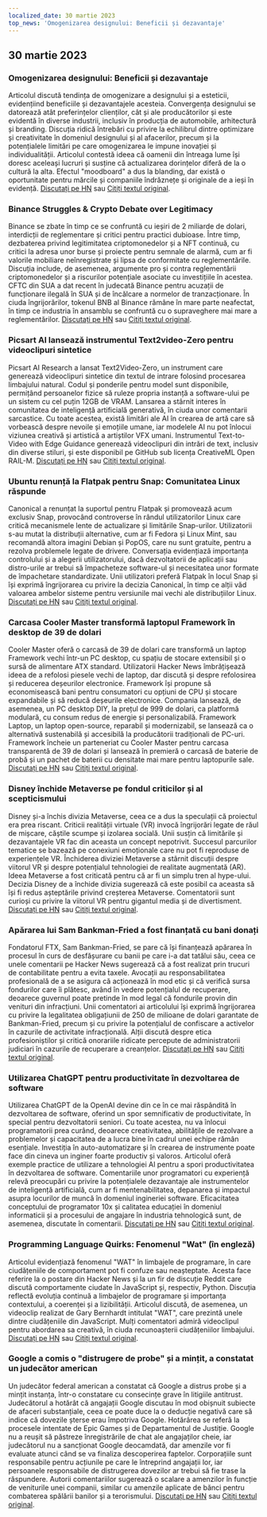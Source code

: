 ```yaml
---
localized_date: 30 martie 2023
top_news: 'Omogenizarea designului: Beneficii și dezavantaje'
---
```










<CallToAction />

<Steps>

## 30 martie 2023

### Omogenizarea designului: Beneficii și dezavantaje

Articolul discută tendința de omogenizare a designului și a esteticii, evidențiind beneficiile și dezavantajele acesteia. Convergența designului se datorează atât preferințelor clienților, cât și ale producătorilor și este evidentă în diverse industrii, inclusiv în producția de automobile, arhitectură și branding. Discuția ridică întrebări cu privire la echilibrul dintre optimizare și creativitate în domeniul designului și al afacerilor, precum și la potențialele limitări pe care omogenizarea le impune inovației și individualității. Articolul contestă ideea că oamenii din întreaga lume își doresc aceleași lucruri și susține că actualizarea dorințelor diferă de la o cultură la alta. Efectul "moodboard" a dus la blanding, dar există o oportunitate pentru mărcile și companiile îndrăznețe și originale de a ieși în evidență.
[Discutați pe HN](http://news.ycombinator.com/item?id=35355703) sau [Citiți textul original](https://www.alexmurrell.co.uk/articles/the-age-of-average).

### Binance Struggles & Crypto Debate over Legitimacy

Binance se zbate în timp ce se confruntă cu ieșiri de 2 miliarde de dolari, interdicții de reglementare și critici pentru practici dubioase. Între timp, dezbaterea privind legitimitatea criptomonedelor și a NFT continuă, cu critici la adresa unor burse și proiecte pentru semnale de alarmă, cum ar fi valorile mobiliare neînregistrate și lipsa de conformitate cu reglementările. Discuția include, de asemenea, argumente pro și contra reglementării criptomonedelor și a riscurilor potențiale asociate cu investițiile în acestea. CFTC din SUA a dat recent în judecată Binance pentru acuzații de funcționare ilegală în SUA și de încălcare a normelor de tranzacționare. În ciuda îngrijorărilor, tokenul BNB al Binance rămâne în mare parte neafectat, în timp ce industria în ansamblu se confruntă cu o supraveghere mai mare a reglementărilor.
[Discutați pe HN](http://news.ycombinator.com/item?id=35351805) sau [Citiți textul original](https://www.wsj.com/articles/binance-sees-2-billion-in-outflows-as-troubles-compound-9a136e21).

### Picsart AI lansează instrumentul Text2video-Zero pentru videoclipuri sintetice

Picsart AI Research a lansat Text2Video-Zero, un instrument care generează videoclipuri sintetice din textul de intrare folosind procesarea limbajului natural. Codul și ponderile pentru model sunt disponibile, permițând persoanelor fizice să ruleze propria instanță a software-ului pe un sistem cu cel puțin 12GB de VRAM. Lansarea a stârnit interes în comunitatea de inteligență artificială generativă, în ciuda unor comentarii sarcastice. Cu toate acestea, există limitări ale AI în crearea de artă care să vorbească despre nevoile și emoțiile umane, iar modelele AI nu pot înlocui viziunea creativă și artistică a artiștilor VFX umani. Instrumentul Text-to-Video with Edge Guidance generează videoclipuri din intrări de text, inclusiv din diverse stiluri, și este disponibil pe GitHub sub licența CreativeML Open RAIL-M.
[Discutați pe HN](http://news.ycombinator.com/item?id=35352452) sau [Citiți textul original](https://github.com/Picsart-AI-Research/Text2Video-Zero).

### Ubuntu renunță la Flatpak pentru Snap: Comunitatea Linux răspunde

Canonical a renunțat la suportul pentru Flatpak și promovează acum exclusiv Snap, provocând controverse în rândul utilizatorilor Linux care critică mecanismele lente de actualizare și limitările Snap-urilor. Utilizatorii s-au mutat la distribuții alternative, cum ar fi Fedora și Linux Mint, sau recomandă altora imagini Debian și PopOS, care nu sunt gratuite, pentru a rezolva problemele legate de drivere. Conversația evidențiază importanța controlului și a alegerii utilizatorului, dacă dezvoltatorii de aplicații sau distro-urile ar trebui să împacheteze software-ul și necesitatea unor formate de împachetare standardizate. Unii utilizatori preferă Flatpak în locul Snap și își exprimă îngrijorarea cu privire la decizia Canonical, în timp ce alții văd valoarea ambelor sisteme pentru versiunile mai vechi ale distribuțiilor Linux.
[Discutați pe HN](http://news.ycombinator.com/item?id=35354729) sau [Citiți textul original](https://lwn.net/SubscriberLink/927262/6adb2350e2b0d2ce/).

### Carcasa Cooler Master transformă laptopul Framework în desktop de 39 de dolari

Cooler Master oferă o carcasă de 39 de dolari care transformă un laptop Framework vechi într-un PC desktop, cu spațiu de stocare extensibil și o sursă de alimentare ATX standard. Utilizatorii Hacker News îmbrățișează ideea de a refolosi piesele vechi de laptop, dar discută și despre refolosirea și reducerea deșeurilor electronice. Framework își propune să economisească bani pentru consumatori cu opțiuni de CPU și stocare expandabile și să reducă deșeurile electronice. Compania lansează, de asemenea, un PC desktop DIY, la prețul de 999 de dolari, ca platformă modulară, cu consum redus de energie și personalizabilă. Framework Laptop, un laptop open-source, reparabil și modernizabil, se lansează ca o alternativă sustenabilă și accesibilă la producătorii tradiționali de PC-uri. Framework încheie un parteneriat cu Cooler Master pentru carcasa transparentă de 39 de dolari și lansează în premieră o carcasă de baterie de probă și un pachet de baterii cu densitate mai mare pentru laptopurile sale.
[Discutați pe HN](http://news.ycombinator.com/item?id=35350288) sau [Citiți textul original](https://www.theverge.com/2023/3/23/23652939/framework-cooler-master-sff-pc-case).

### Disney închide Metaverse pe fondul criticilor și al scepticismului

Disney și-a închis divizia Metaverse, ceea ce a dus la speculații că proiectul era prea riscant. Criticii realității virtuale (VR) invocă îngrijorări legate de răul de mișcare, căștile scumpe și izolarea socială. Unii susțin că limitările și dezavantajele VR fac din aceasta un concept nepotrivit. Succesul parcurilor tematice se bazează pe conexiuni emoționale care nu pot fi reproduse de experiențele VR. Închiderea diviziei Metaverse a stârnit discuții despre viitorul VR și despre potențialul tehnologiei de realitate augmentată (AR). Ideea Metaverse a fost criticată pentru că ar fi un simplu tren al hype-ului. Decizia Disney de a închide divizia sugerează că este posibil ca aceasta să își fi redus așteptările privind creșterea Metaverse. Comentatorii sunt curioși cu privire la viitorul VR pentru gigantul media și de divertisment.
[Discutați pe HN](http://news.ycombinator.com/item?id=35350952) sau [Citiți textul original](https://www.wsj.com/articles/disney-eliminates-its-metaverse-division-as-part-of-companys-layoffs-plan-94b03650).

### Apărarea lui Sam Bankman-Fried a fost finanțată cu bani donați

Fondatorul FTX, Sam Bankman-Fried, se pare că își finanțează apărarea în procesul în curs de desfășurare cu banii pe care i-a dat tatălui său, ceea ce unele comentarii pe Hacker News sugerează că a fost realizat prin trucuri de contabilitate pentru a evita taxele. Avocații au responsabilitatea profesională de a se asigura că acționează în mod etic și că verifică sursa fondurilor care îi plătesc, având în vedere potențialul de recuperare, deoarece guvernul poate pretinde în mod legal că fondurile provin din venituri din infracțiuni. Unii comentatori ai articolului își exprimă îngrijorarea cu privire la legalitatea obligațiunii de 250 de milioane de dolari garantate de Bankman-Fried, precum și cu privire la potențialul de confiscare a activelor în cazurile de activitate infracțională. Alții discută despre etica profesioniștilor și critică onorariile ridicate percepute de administratorii judiciari în cazurile de recuperare a creanțelor.
[Discutați pe HN](http://news.ycombinator.com/item?id=35358698) sau [Citiți textul original](https://www.forbes.com/sites/sarahemerson/2023/03/29/sam-bankman-fried-legal-fees-funded-by-alameda-money-gifted-to-father-joe-bankman/).

### Utilizarea ChatGPT pentru productivitate în dezvoltarea de software

Utilizarea ChatGPT de la OpenAI devine din ce în ce mai răspândită în dezvoltarea de software, oferind un spor semnificativ de productivitate, în special pentru dezvoltatorii seniori. Cu toate acestea, nu va înlocui programatorii prea curând, deoarece creativitatea, abilitățile de rezolvare a problemelor și capacitatea de a lucra bine în cadrul unei echipe rămân esențiale. Investiția în auto-automatizare și în crearea de instrumente poate face din cineva un inginer foarte productiv și valoros. Articolul oferă exemple practice de utilizare a tehnologiei AI pentru a spori productivitatea în dezvoltarea de software. Comentariile unor programatori cu experiență relevă preocupări cu privire la potențialele dezavantaje ale instrumentelor de inteligență artificială, cum ar fi mentenabilitatea, depanarea și impactul asupra locurilor de muncă în domeniul ingineriei software. Eficacitatea conceptului de programator 10x și calitatea educației în domeniul informaticii și a procesului de angajare în industria tehnologică sunt, de asemenea, discutate în comentarii.
[Discutați pe HN](http://news.ycombinator.com/item?id=35356054) sau [Citiți textul original](https://kadekillary.work/posts/1000x-eng/).

### Programming Language Quirks: Fenomenul "Wat" (în engleză)

Articolul evidențiază fenomenul "WAT" în limbajele de programare, în care ciudățeniile de comportament pot fi confuze sau neașteptate. Acesta face referire la o postare din Hacker News și la un fir de discuție Reddit care discută comportamente ciudate în JavaScript și, respectiv, Python. Discuția reflectă evoluția continuă a limbajelor de programare și importanța contextului, a coerenței și a lizibilității. Articolul discută, de asemenea, un videoclip realizat de Gary Bernhardt intitulat "WAT", care prezintă unele dintre ciudățeniile din JavaScript. Mulți comentatori admiră videoclipul pentru abordarea sa creativă, în ciuda recunoașterii ciudățeniilor limbajului.
[Discutați pe HN](http://news.ycombinator.com/item?id=35363044) sau [Citiți textul original](https://www.destroyallsoftware.com/talks/wat).

### Google a comis o "distrugere de probe" și a mințit, a constatat un judecător american

Un judecător federal american a constatat că Google a distrus probe și a mințit instanța, într-o constatare cu consecințe grave în litigiile antitrust. Judecătorul a hotărât că angajații Google discutau în mod obișnuit subiecte de afaceri substanțiale, ceea ce poate duce la o deducție negativă care să indice că dovezile șterse erau împotriva Google. Hotărârea se referă la procesele intentate de Epic Games și de Departamentul de Justiție. Google nu a reușit să păstreze înregistrările de chat ale angajaților cheie, iar judecătorul nu a sancționat Google deocamdată, dar amenzile vor fi evaluate atunci când se va finaliza descoperirea faptelor. Corporațiile sunt responsabile pentru acțiunile pe care le întreprind angajații lor, iar persoanele responsabile de distrugerea dovezilor ar trebui să fie trase la răspundere. Autorii comentariilor sugerează o scalare a amenzilor în funcție de veniturile unei companii, similar cu amenzile aplicate de bănci pentru combaterea spălării banilor și a terorismului.
[Discutați pe HN](http://news.ycombinator.com/item?id=35363095) sau [Citiți textul original](https://storage.courtlistener.com/recap/gov.uscourts.cand.373179/gov.uscourts.cand.373179.469.0.pdf).

</Steps>
